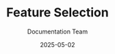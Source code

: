 ---
title: Feature Selection
description: Explains the process and techniques for selecting important features for AI model training.
date: 2025-05-02
author: Documentation Team
tags: [AI, model]
---
